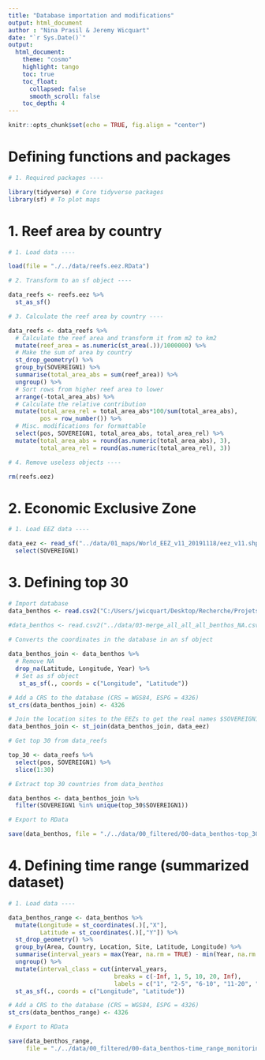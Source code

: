 ```yaml
---
title: "Database importation and modifications"
output: html_document
author : "Nina Prasil & Jeremy Wicquart"
date: "`r Sys.Date()`"
output: 
  html_document:
    theme: "cosmo"
    highlight: tango
    toc: true
    toc_float:
      collapsed: false
      smooth_scroll: false
    toc_depth: 4
---
```


```r

knitr::opts_chunk$set(echo = TRUE, fig.align = "center")

```

# Defining functions and packages

```r

# 1. Required packages ----

library(tidyverse) # Core tidyverse packages
library(sf) # To plot maps

```

# 1. Reef area by country

```r

# 1. Load data ----

load(file = "./../data/reefs.eez.RData")

# 2. Transform to an sf object ----

data_reefs <- reefs.eez %>% 
  st_as_sf()

# 3. Calculate the reef area by country ----

data_reefs <- data_reefs %>% 
  # Calculate the reef area and transform it from m2 to km2
  mutate(reef_area = as.numeric(st_area(.))/1000000) %>%
  # Make the sum of area by country
  st_drop_geometry() %>% 
  group_by(SOVEREIGN1) %>% 
  summarise(total_area_abs = sum(reef_area)) %>% 
  ungroup() %>% 
  # Sort rows from higher reef area to lower
  arrange(-total_area_abs) %>% 
  # Calculate the relative contribution
  mutate(total_area_rel = total_area_abs*100/sum(total_area_abs),
         pos = row_number()) %>% 
  # Misc. modifications for formattable
  select(pos, SOVEREIGN1, total_area_abs, total_area_rel) %>% 
  mutate(total_area_abs = round(as.numeric(total_area_abs), 3),
         total_area_rel = round(as.numeric(total_area_rel), 3))

# 4. Remove useless objects ----

rm(reefs.eez)

```

# 2. Economic Exclusive Zone

```r

# 1. Load EEZ data ----

data_eez <- read_sf("../data/01_maps/World_EEZ_v11_20191118/eez_v11.shp") %>% 
  select(SOVEREIGN1)

```

# 3. Defining top 30

```r

# Import database 
data_benthos <- read.csv2("C:/Users/jwicquart/Desktop/Recherche/Projets/2019-07-08 - Global Coral Reef Monitoring Network/GCRMN_2020/data/03-merge_all_all_all_benthos_NA.csv")

#data_benthos <- read.csv2("../data/03-merge_all_all_all_benthos_NA.csv")
  
# Converts the coordinates in the database in an sf object

data_benthos_join <- data_benthos %>% 
  # Remove NA
  drop_na(Latitude, Longitude, Year) %>%
  # Set as sf object
   st_as_sf(., coords = c("Longitude", "Latitude"))

# Add a CRS to the database (CRS = WGS84, ESPG = 4326)
st_crs(data_benthos_join) <- 4326

# Join the location sites to the EEZs to get the real names $SOVEREIGN1
data_benthos_join <- st_join(data_benthos_join, data_eez)

# Get top 30 from data_reefs

top_30 <- data_reefs %>% 
  select(pos, SOVEREIGN1) %>% 
  slice(1:30) 

# Extract top 30 countries from data_benthos

data_benthos <- data_benthos_join %>% 
  filter(SOVEREIGN1 %in% unique(top_30$SOVEREIGN1))

# Export to RData

save(data_benthos, file = "./../data/00_filtered/00-data_benthos-top_30.RData")

```

# 4. Defining time range (summarized dataset)

```r

# 1. Load data ----

data_benthos_range <- data_benthos %>% 
  mutate(Longitude = st_coordinates(.)[,"X"],
         Latitude = st_coordinates(.)[,"Y"]) %>% 
  st_drop_geometry() %>% 
  group_by(Area, Country, Location, Site, Latitude, Longitude) %>% 
  summarise(interval_years = max(Year, na.rm = TRUE) - min(Year, na.rm = TRUE)) %>%
  ungroup() %>% 
  mutate(interval_class = cut(interval_years, 
                              breaks = c(-Inf, 1, 5, 10, 20, Inf),
                              labels = c("1", "2-5", "6-10", "11-20", ">20"))) %>% 
  st_as_sf(., coords = c("Longitude", "Latitude"))

# Add a CRS to the database (CRS = WGS84, ESPG = 4326)
st_crs(data_benthos_range) <- 4326

# Export to RData

save(data_benthos_range, 
     file = "./../data/00_filtered/00-data_benthos-time_range_monitoring.RData")

```
